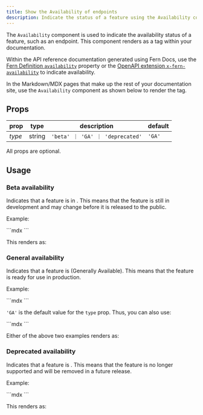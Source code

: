 ```yaml
---
title: Show the Availability of endpoints
description: Indicate the status of a feature using the Availability component. Display a tag of beta, generally available, or deprecated.
---
```


The `Availability` component is used to indicate the availability status of a feature, such as an endpoint. This component renders as a tag within your documentation.

Within the API reference documentation generated using Fern Docs, use the [Fern Definition `availability`](/overview/define-your-api/ferndef/availability) property or the [OpenAPI extension `x-fern-availability`](/overview/define-your-api/openapi/extensions) to indicate availability.

In the Markdown/MDX pages that make up the rest of your documentation site, use the `Availability` component as shown below to render the tag.

## Props

| prop   | type   | description                      | default |
| ------ | ------ | -------------------------------- | ------- |
| _type_ | string | `'beta' ｜ 'GA' ｜ 'deprecated'` | `'GA'`  |

All props are optional.

## Usage

### Beta availability

Indicates that a feature is in <Availability type='beta' />. This means that the feature is still in development and may change before it is released to the public.

Example:

<CodeBlock title="Beta example">
  ```mdx
  <Availability type="beta" />
  ```
</CodeBlock>

This renders as:

<Availability type="beta" />

### General availability

Indicates that a feature is <Availability type='GA' /> (Generally Available). This means that the feature is ready for use in production.

Example:

<CodeBlock title="GA example 1">
  ```mdx
  <Availability type="GA" />
  ```
</CodeBlock>

`'GA'` is the default value for the `type` prop. Thus, you can also use:

<CodeBlock title="GA example 2">
  ```mdx
  <Availability />
  ```
</CodeBlock>

Either of the above two examples renders as:

<Availability />

### Deprecated availability

Indicates that a feature is <Availability type='deprecated' />. This means that the feature is no longer supported and will be removed in a future release.

Example:

<CodeBlock title="Deprecated example">
  ```mdx
  <Availability type="deprecated" />
  ```
</CodeBlock>

This renders as:

<Availability type="deprecated" />
